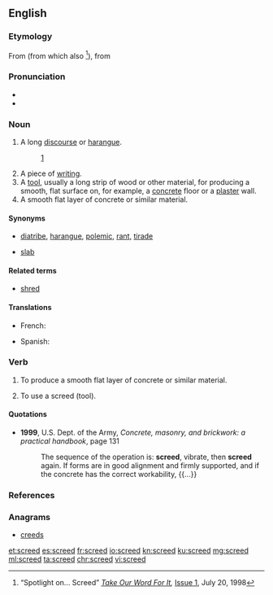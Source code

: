 ==English==

===Etymology===
From {{etyl|enm|en}} {{m|enm|screde||fragment, strip of cloth}} (from which also {{m|en|shred}}<ref name="tow">“Spotlight on... Screed” ''[http://www.takeourword.com/ Take Our Word For It],'' [http://www.takeourword.com/Issue001.html Issue 1], July 20, 1998</ref>), from {{etyl|ang|en}} {{m|ang|scrēade}}

===Pronunciation===
* {{IPA|/skɹiːd/|lang=en}}
* {{rhymes|iːd|lang=en}}

===Noun===
{{en-noun}}

# A long [[discourse]] or [[harangue]].
#:{{ux|en|One of the more regular correspondents to the club was an Everton fan, who’d send in an abusive '''screed''' each time Albion were due to play on Merseyside. He directed this at Atkinson, urging him not to select his “monkeys” for the game.}} [http://www.theguardian.com/football/2014/jul/25/west-brom-three-degrees-book-extract]
# A piece of [[writing]].
# A [[tool]], usually a long strip of wood or other material, for producing a smooth, flat surface on, for example, a [[concrete]] floor or a [[plaster]] wall.
# A smooth flat layer of concrete or similar material.

====Synonyms====
* {{sense|impassioned and angry discourse}} [[diatribe]], [[harangue]], [[polemic]], [[rant]], [[tirade]]
* {{sense|smooth flat layer of concrete or similar}} [[slab]]

====Related terms====
* [[shred]]

====Translations====
{{trans-top|written harangue}}
{{trans-mid}}
{{trans-bottom}}

{{trans-top|tool to smoothen still wet surface}}
{{trans-mid}}
{{trans-bottom}}

{{trans-top|smooth flat layer of concrete or similar}}
* French: {{t+|fr|chape|f}}
{{trans-mid}}
* Spanish: {{t+|es|losa|f}}
{{trans-bottom}}

===Verb===
{{en-verb}}

# {{label|en|construction|masonry}} To produce a smooth flat layer of concrete or similar material.
# {{label|en|construction|masonry}} To use a screed (tool).

====Quotations====
* '''1999''', U.S. Dept. of the Army, ''Concrete, masonry, and brickwork: a practical handbook'', page 131
*: The sequence of the operation is: '''screed''', vibrate, then '''screed''' again. If forms are in good alignment and firmly supported, and if the concrete has the correct workability, {{...}}

===References===
<references/>

===Anagrams===
* [[creeds#English|creeds]]

[[et:screed]]
[[es:screed]]
[[fr:screed]]
[[io:screed]]
[[kn:screed]]
[[ku:screed]]
[[mg:screed]]
[[ml:screed]]
[[ta:screed]]
[[chr:screed]]
[[vi:screed]]